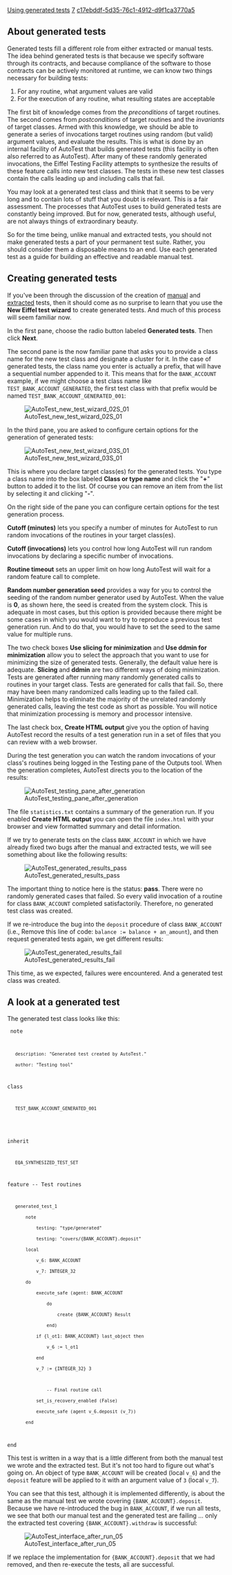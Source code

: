 [[Property:title|Using generated tests]]
[[Property:weight|7]]
[[Property:uuid|c17ebddf-5d35-76c1-4912-d9f1ca3770a5]]
==About generated tests==

Generated tests fill a different role from either extracted or manual tests. The idea behind generated tests is that because we specify software through its contracts, and because compliance of the software to those contracts can be actively monitored at runtime, we can know two things necessary for building tests:
#For any routine, what argument values are valid 
#For the execution of any routine, what resulting states are acceptable

The first bit of knowledge comes from the ''preconditions'' of target routines. The second comes from ''postconditions'' of target routines and the ''invariants'' of target classes. Armed with this knowledge, we should be able to generate a series of invocations target routines using random (but valid) argument values, and evaluate the results. This is what is done by an internal facility of AutoTest that builds generated tests (this facility is often also referred to as AutoTest). After many of these randomly generated invocations, the Eiffel Testing Facility attempts to synthesize the results of these feature calls into new test classes. The tests in these new test classes contain the calls leading up and including calls that fail. 

You may look at a generated test class and think that it seems to be very long and to contain lots of stuff that you doubt is relevant. This is a fair assessment. The processes that AutoTest uses to build generated tests are constantly being improved. But for now, generated tests, although useful, are not always things of extraordinary beauty. 

So for the time being, unlike manual and extracted tests, you should not make generated tests a part of your permanent test suite. Rather, you should consider them a disposable means to an end. Use each generated test as a guide for building an effective and readable manual test. 


==Creating generated tests==

If you've been through the discussion of the creation of [[Create a manual test|manual]] and [[Using extracted tests|extracted]] tests, then it should come as no surprise to learn that you use the '''New Eiffel test wizard''' to create generated tests. And much of this process will seem familiar now. 

In the first pane, choose the radio button labeled '''Generated tests'''. Then click '''Next'''. 

The second pane is the now familiar pane that asks you to provide a class name for the new test class and designate a cluster for it. In the case of generated tests, the class name you enter is actually a prefix, that will have a sequential number appended to it. This means that for the <code>BANK_ACCOUNT</code> example, if we might choose a test class name like <code>TEST_BANK_ACCOUNT_GENERATED</code>, the first test class with that prefix would be named <code>TEST_BANK_ACCOUNT_GENERATED_001</code>:


[[Image:AutoTest new test wizard 02S 01]]


In the third pane, you are asked to configure certain options for the generation of generated tests: 


[[Image:AutoTest new test wizard 03S 01]]


This is where you declare target class(es) for the generated tests. You type a class name into the box labeled '''Class or type name''' and click the "'''+'''" button to added it to the list. Of course you can remove an item from the list by selecting it and clicking "'''-'''".

On the right side of the pane you can configure certain options for the test generation process.

'''Cutoff (minutes)''' lets you specify a number of minutes for AutoTest to run random invocations of the routines in your target class(es).

'''Cutoff (invocations)''' lets you control how long AutoTest will run random invocations by declaring a specific number of invocations.

'''Routine timeout''' sets an upper limit on how long AutoTest will wait for a random feature call to complete.

'''Random number generation seed''' provides a way for you to control the seeding of the random number generator used by AutoTest. When the value is '''0''', as shown here, the seed is created from the system clock. This is adequate in most cases, but this option is provided because there might be some cases in which you would want to try to reproduce a previous test generation run. And to do that, you would have to set the seed to the same value for multiple runs.

The two check boxes '''Use slicing for minimization''' and '''Use ddmin for minimization''' allow you to select the approach that you want to use for minimizing the size of generated tests. Generally, the default value here is adequate. '''Slicing''' and '''ddmin''' are two different ways of doing minimization. Tests are generated after running many randomly generated calls to routines in your target class. Tests are generated for calls that fail. So, there may have been many randomized calls leading up to the failed call. Minimization helps to eliminate the majority of the unrelated randomly generated calls, leaving the test code as short as possible. You will notice that minimization processing is memory and processor intensive. 

The last check box, '''Create HTML output''' give you the option of having AutoTest record the results of a test generation run in a set of files that you can review with a web browser. 

During the test generation you can watch the random invocations of your class's routines being logged in the Testing pane of the Outputs tool. When the generation completes, AutoTest directs you to the location of the results:


[[Image:AutoTest testing pane after generation]]


The file <code>statistics.txt</code> contains a summary of the generation run. If you enabled '''Create HTML output''' you can open the file <code lang="text">index.html</code> with your browser and view formatted summary and detail information.


{{note|The '''result''' directory includes files that summarize the whole generated testing process. Some of these are lengthy because they contain information on test cases used for each target routine.  }}


If we try to generate tests on the class <code>BANK_ACCOUNT</code> in which we have already fixed two bugs after the manual and extracted tests, we will see something about like the following results:


[[Image:AutoTest generated results pass]]


The important thing to notice here is the status: '''pass'''. There were no randomly generated cases that failed. So every valid invocation of a routine for class <code>BANK_ACCOUNT</code> completed satisfactorily. Therefore, no generated test class was created.

If we re-introduce the bug into the <code>deposit</code> procedure of class <code>BANK_ACCOUNT</code> (i.e., Remove this line of code: <code>balance := balance + an_amount</code>), and then request generated tests again, we get different results:


[[Image:AutoTest generated results fail]]


This time, as we expected, failures were encountered. And a generated test class was created. 


==A look at a generated test==


The generated test class looks like this:


<code>
note
    description: "Generated test created by AutoTest."
    author: "Testing tool"

class
    TEST_BANK_ACCOUNT_GENERATED_001
	
inherit
    EQA_SYNTHESIZED_TEST_SET

feature -- Test routines

    generated_test_1
        note
            testing: "type/generated"
            testing: "covers/{BANK_ACCOUNT}.deposit"
        local
            v_6: BANK_ACCOUNT
            v_7: INTEGER_32
        do
            execute_safe (agent: BANK_ACCOUNT
                do
                    create {BANK_ACCOUNT} Result
                end)
            if {l_ot1: BANK_ACCOUNT} last_object then
                v_6 := l_ot1
            end
            v_7 := {INTEGER_32} 3

                -- Final routine call
            set_is_recovery_enabled (False)
            execute_safe (agent v_6.deposit (v_7))
        end

end
</code> 


{{note|If you've been following along by the doing these examples in EiffelStudio, you may notice that your generated class looks slightly different. }}


This test is written in a way that is a little different from both the manual test we wrote and the extracted test. But it's not too hard to figure out what's going on. An object of type <code>BANK_ACCOUNT</code> will be created (local <code>v_6</code>) and the <code>deposit</code> feature will be applied to it with an argument value of <code>3</code> (local <code>v_7</code>). 

You can see that this test, although it is implemented differently, is about the same as the manual test we wrote covering <code>{BANK_ACCOUNT}.deposit</code>. Because we have re-introduced the bug in <code>BANK_ACCOUNT</code>, if we run all tests, we see that both our manual test and the generated test are failing ... only the extracted test covering <code>{BANK_ACCOUNT}.withdraw</code> is successful:


[[Image:AutoTest interface after run 05]]


If we replace the implementation for <code>{BANK_ACCOUNT}.deposit</code> that we had removed, and then re-execute the tests, all are successful.



